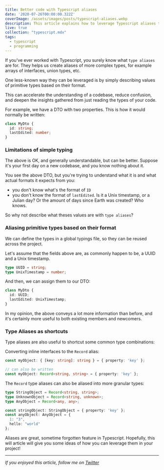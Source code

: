 ```yaml
---
title: Better code with Typescript aliases
date: '2020-07-26T00:00:00.322Z'
coverImage: /assets/images/posts/typescript-aliases.webp
description: This article explains how to leverage Typescript aliases to help us increase the readability and understanding of the code
live: true
collection: "typescript.mdx"
tags:
  - typescript
  - programming
---
```


If you've ever worked with Typescript, you surely know what `type aliases` are for. They helps us create aliases of more complex types, for example arrays of interfaces, union types, etc.

One less-known way they can be leveraged is by simply describing values of primitive types based on their format.

This can accelerate the understanding of a codebase, reduce confusion, and deepen the insights gathered from just reading the types of your code.

For example, we have a DTO with two properties. This is how it would normally be written:

```typescript
class MyDto {
  id: string;
  lastEdited: number;
}
```

### Limitations of simple typing

The above is OK, and generally understandable, but can be better. Suppose it's your first day on a new codebase, and you know nothing about it.

You see the above DTO, but you're trying to understand what it is and what actual formats it expects from you:

- you don't know what's the format of `ID`
- you don't know the format of `lastEdited`. Is it a Unix timestamp, or a Julian day? Or the amount of days since Earth was created? Who knows.

So why not describe what theses values are with `type aliases`?

### Aliasing primitive types based on their format

We can define the types in a global typings file, so they can be reused across the project.

Let's assume that the fields above are, as commonly happen to be, a UUID and a Unix timestamp.

```typescript
type UUID = string;
type UnixTimestamp = number;
```

And then, we can assign them to our DTO:

```typescript
class MyDto {
  id: UUID;
  lastEdited: UnixTimestamp;
}
```

In my opinion, the above conveys a lot more information than before, and it's certainly more useful to both existing members and newcomers.

### Type Aliases as shortcuts
Type aliases are also useful to shortcut some common type combinations:

Converting inline interfaces to the `Record` alias:

```typescript
const myObject: { [key: string]: string } = { property: 'key' };

// can also be written
const myObject: Record<string, string> = { property: 'key' };
```

The `Record` type aliases can also be aliased into more granular types:

```typescript
type StringObject = Record<string, string>;
type UnknownObject = Record<string, unknown>;
type AnyObject = Record<any, any>;

const stringObject: StringObject = { property: 'key' };
const anyObject: AnyObject = {
  1: "3",
  hello: "world"
};
```


Aliases are great, sometime forgotten feature in  Typescript. Hopefully, this will article will give you some ideas of how you can leverage them in your project!
***

_If you enjoyed this article, follow me on [Twitter](https://twitter.com/gc_psk)_
